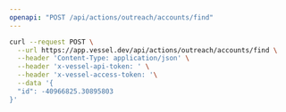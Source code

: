 ```yaml
---
openapi: "POST /api/actions/outreach/accounts/find"
---
```


<RequestExample>

```bash Request
curl --request POST \
  --url https://app.vessel.dev/api/actions/outreach/accounts/find \
  --header 'Content-Type: application/json' \
  --header 'x-vessel-api-token: ' \
  --header 'x-vessel-access-token: '\
  --data '{
  "id": -40966825.30895803
}'
```

</RequestExample>
